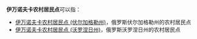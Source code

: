 '''伊万诺夫卡农村居民点'''可以指：
* [[伊万诺夫卡农村居民点_(伏尔加格勒州)|伊万诺夫卡农村居民点 (伏尔加格勒州)]]，俄罗斯伏尔加格勒州的农村居民点
* [[伊万诺夫卡农村居民点_(沃罗涅日州)|伊万诺夫卡农村居民点 (沃罗涅日州)]]，俄罗斯沃罗涅日州的农村居民点

{{disambig|cat=俄语译名消歧义}}